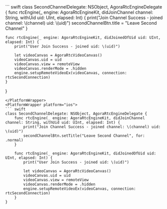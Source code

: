 <PlatformWrapper platform="macos">
``` swift
class SecondChannelDelegate: NSObject, AgoraRtcEngineDelegate {
    func rtcEngine(_ engine: AgoraRtcEngineKit, didJoinChannel channel: String, withUid uid: UInt, elapsed: Int) {
        print("Join Channel Success - joined channel: \(channel) uid: \(uid)")
        secondChannelBtn.title = "Leave Second Channel"
    }

    func rtcEngine(_ engine: AgoraRtcEngineKit, didJoinedOfUid uid: UInt, elapsed: Int) {
        print("User Join Success - joined uid: \(uid)")

        let videoCanvas = AgoraRtcVideoCanvas()
        videoCanvas.uid = uid
        videoCanvas.view = remoteView
        videoCanvas.renderMode = .hidden
        engine.setupRemoteVideoEx(videoCanvas, connection: rtcSecondConnection)
    }
}
```
</PlatformWrapper>
<PlatformWrapper platform="ios">
``` swift
class SecondChannelDelegate: NSObject, AgoraRtcEngineDelegate {
    func rtcEngine(_ engine: AgoraRtcEngineKit, didJoinChannel channel: String, withUid uid: UInt, elapsed: Int) {
        print("Join Channel Success - joined channel: \(channel) uid: \(uid)")
        secondChannelBtn.setTitle("Leave Second Channel", for: .normal)
    }

    func rtcEngine(_ engine: AgoraRtcEngineKit, didJoinedOfUid uid: UInt, elapsed: Int) {
        print("User Join Success - joined uid: \(uid)")

        let videoCanvas = AgoraRtcVideoCanvas()
        videoCanvas.uid = uid
        videoCanvas.view = remoteView
        videoCanvas.renderMode = .hidden
        engine.setupRemoteVideoEx(videoCanvas, connection: rtcSecondConnection)
    }
}
```
</PlatformWrapper>